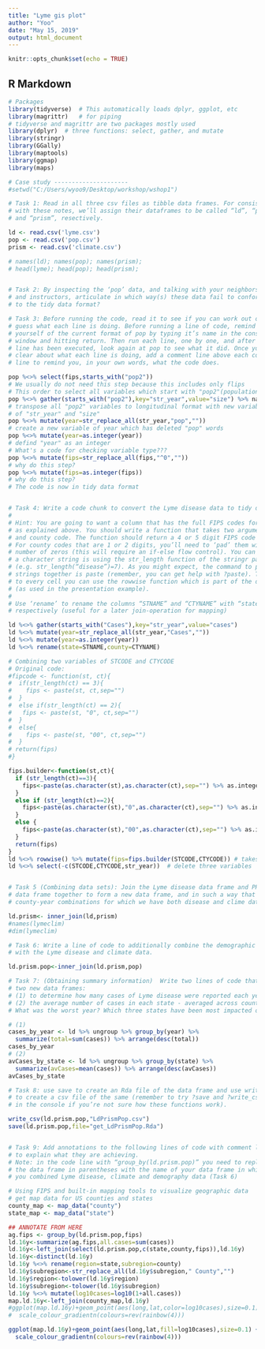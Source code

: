 ```yaml
---
title: "Lyme gis plot"
author: "Yoo"
date: "May 15, 2019"
output: html_document
---
```


```r
knitr::opts_chunk$set(echo = TRUE)
```

## R Markdown




```r
# Packages
library(tidyverse)  # This automatically loads dplyr, ggplot, etc
library(magrittr)   # for piping
# tidyverse and magrittr are two packages mostly used
library(dplyr)  # three functions: select, gather, and mutate
library(stringr)
library(GGally)
library(maptools)
library(ggmap)
library(maps)
```


```r
# Case study ---------------------
#setwd("C:/Users/wyoo9/Desktop/workshop/wshop1")

# Task 1: Read in all three csv files as tibble data frames. For consistency 
# with these notes, we’ll assign their dataframes to be called “ld”, “pop” 
# and “prism”, resectively.

ld <- read.csv('lyme.csv')
pop <- read.csv('pop.csv')
prism <- read.csv('climate.csv')

# names(ld); names(pop); names(prism);
# head(lyme); head(pop); head(prism);


# Task 2: By inspecting the ‘pop’ data, and talking with your neighbors 
# and instructors, articulate in which way(s) these data fail to conform 
# to the tidy data format?

# Task 3: Before running the code, read it to see if you can work out or 
# guess what each line is doing. Before running a line of code, remind  
# yourself of the current format of pop by typing it’s name in the console  
# window and hitting return. Then run each line, one by one, and after each 
# line has been executed, look again at pop to see what it did. Once you’re 
# clear about what each line is doing, add a comment line above each code 
# line to remind you, in your own words, what the code does.

pop %<>% select(fips,starts_with("pop2")) 
# We usually do not need this step because this includes only flips
# This order to select all variables which start with "pop2"(population on 2xxx year)
pop %<>% gather(starts_with("pop2"),key="str_year",value="size") %>% na.omit
# transpose all "pop2" variables to longitudinal format with new variables 
# of "str_year" and "size"
pop %<>% mutate(year=str_replace_all(str_year,"pop",""))
# create a new variable of year which has deleted "pop" words 
pop %<>% mutate(year=as.integer(year))
# defind "year" as an integer
# What's a code for checking variable type???
pop %<>% mutate(fips=str_replace_all(fips,"^0",""))
# why do this step?
pop %<>% mutate(fips=as.integer(fips))
# why do this step?
# The code is now in tidy data format


# Task 4: Write a code chunk to convert the Lyme disease data to tidy data format.
#
# Hint: You are going to want a column that has the full FIPS codes for each county, 
# as explained above. You should write a function that takes two arguments: state code 
# and county code. The function should return a 4 or 5 digit FIPS code (integer data type). 
# For county codes that are 1 or 2 digits, you’ll need to ‘pad’ them with the appropriate 
# number of zeros (this will require an if-else flow control). You can determine how long 
# a character string is using the str_length function of the stringr package 
# (e.g. str_length(“disease”)=7). As you might expect, the command to paste two character 
# strings together is paste (remember, you can get help with ?paste). To apply your function 
# to every cell you can use the rowwise function which is part of the dplyr package 
# (as used in the presentation example).
#
# Use ‘rename’ to rename the columns “STNAME” and “CTYNAME” with “state” and “county”,
# respectively (useful for a later join-operation for mapping)

ld %<>% gather(starts_with("Cases"),key="str_year",value="cases")
ld %<>% mutate(year=str_replace_all(str_year,"Cases",""))
ld %<>% mutate(year=as.integer(year))
ld %<>% rename(state=STNAME,county=CTYNAME)

# Combining two variables of STCODE and CTYCODE
# Original code:
#fipcode <- function(st, ct){
#  if(str_length(ct) == 3){
#    fips <- paste(st, ct,sep="")
#  }
#  else if(str_length(ct) == 2){
#   fips <- paste(st, "0", ct,sep="")  
#  }
#  else{
#    fips <- paste(st, "00", ct,sep="")     
#  }
# return(fips)
#}

fips.builder<-function(st,ct){
  if (str_length(ct)==3){
    fips<-paste(as.character(st),as.character(ct),sep="") %>% as.integer
  }
  else if (str_length(ct)==2){
    fips<-paste(as.character(st),"0",as.character(ct),sep="") %>% as.integer
  }
  else {
    fips<-paste(as.character(st),"00",as.character(ct),sep="") %>% as.integer
  }
  return(fips)
}
ld %<>% rowwise() %>% mutate(fips=fips.builder(STCODE,CTYCODE)) # takes about 10 seconds
ld %<>% select(-c(STCODE,CTYCODE,str_year))  # delete three variables


# Task 5 (Combining data sets): Join the Lyme disease data frame and PRISM (climate) 
# data frame together to form a new data frame, and in such a way that it retains 
# county-year combinations for which we have both disease and clime data.

ld.prism<- inner_join(ld,prism)
#names(lymeclim)
#dim(lymeclim)

# Task 6: Write a line of code to additionally combine the demographic data 
# with the Lyme disease and climate data.

ld.prism.pop<-inner_join(ld.prism,pop)

# Task 7: (Obtaining summary information)  Write two lines of code that create 
# two new data frames: 
# (1) to determine how many cases of Lyme disease were reported each year, 
# (2) the average number of cases in each state - averaged across county and year. 
# What was the worst year? Which three states have been most impacted on average?

# (1)
cases_by_year <- ld %>% ungroup %>% group_by(year) %>%
  summarize(total=sum(cases)) %>% arrange(desc(total))
cases_by_year
# (2)
avCases_by_state <- ld %>% ungroup %>% group_by(state) %>%
  summarize(avCases=mean(cases)) %>% arrange(desc(avCases))
avCases_by_state

# Task 8: use save to create an Rda file of the data frame and use write_csv 
# to create a csv file of the same (remember to try ?save and ?write_csv 
# in the console if you’re not sure how these functions work).

write_csv(ld.prism.pop,"LdPrismPop.csv")
save(ld.prism.pop,file="get_LdPrismPop.Rda")


# Task 9: Add annotations to the following lines of code with comment lines 
# to explain what they are achieving.
# Note: in the code line with “group_by(ld.prism.pop)” you need to replace
# the data frame in parentheses with the name of your data frame in which 
# you combined Lyme disease, climate and demography data (Task 6)

# Using FIPS and built-in mapping tools to visualize geographic data
# get map data for US counties and states
county_map <- map_data("county")
state_map <- map_data("state")

## ANNOTATE FROM HERE
ag.fips <- group_by(ld.prism.pop,fips)
ld.16y<-summarize(ag.fips,all.cases=sum(cases))
ld.16y<-left_join(select(ld.prism.pop,c(state,county,fips)),ld.16y)
ld.16y<-distinct(ld.16y)
ld.16y %<>% rename(region=state,subregion=county)
ld.16y$subregion<-str_replace_all(ld.16y$subregion," County","")
ld.16y$region<-tolower(ld.16y$region)
ld.16y$subregion<-tolower(ld.16y$subregion)
ld.16y %<>% mutate(log10cases=log10(1+all.cases))
map.ld.16y<-left_join(county_map,ld.16y)
#ggplot(map.ld.16y)+geom_point(aes(long,lat,color=log10cases),size=0.1) +
#  scale_colour_gradientn(colours=rev(rainbow(4)))

ggplot(map.ld.16y)+geom_point(aes(long,lat,fill=log10cases),size=0.1) +
  scale_colour_gradientn(colours=rev(rainbow(4)))
```

